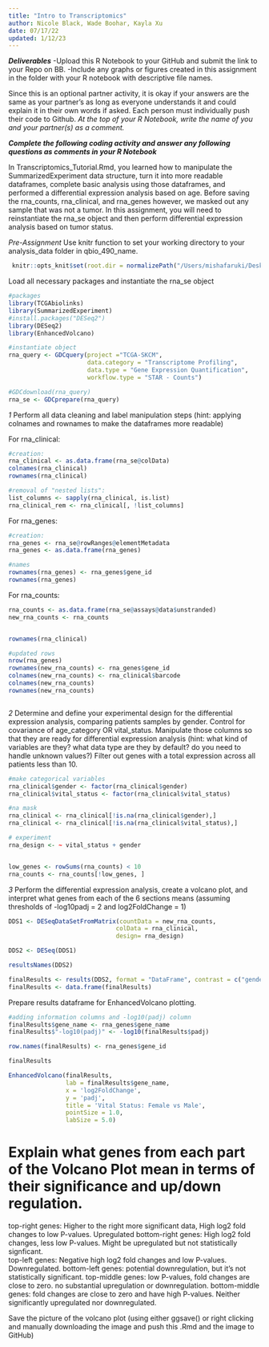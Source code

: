 ```yaml
---
title: "Intro to Transcriptomics"
author: Nicole Black, Wade Boohar, Kayla Xu
date: 07/17/22
updated: 1/12/23
---
```


***Deliverables***
-Upload this R Notebook to your GitHub and submit the link to your Repo on BB.
-Include any graphs or figures created in this assignment in the folder with your R notebook with descriptive file names.

Since this is an optional partner activity, it is okay if your answers are the same as your partner’s as long as everyone understands it and could explain it in their own words if asked. Each person must individually push their code to Github. *At the top of your R Notebook, write the name of you and your partner(s) as a comment.*

***Complete the following coding activity and answer any following questions as comments in your R Notebook***

In Transcriptomics_Tutorial.Rmd, you learned how to manipulate the SummarizedExperiment data structure, turn it into more readable dataframes, complete basic analysis using those dataframes, and performed a differential expression analysis based on age. Before saving the rna_counts, rna_clinical, and rna_genes however, we masked out any sample that was not a tumor. In this assignment, you will need to reinstantiate the rna_se object and then perform differential expression analysis based on tumor status.

*Pre-Assignment*
Use knitr function to set your working directory to your analysis_data folder in qbio_490_name.
```r
 knitr::opts_knit$set(root.dir = normalizePath("/Users/mishafaruki/Desktop/QBIO490/qbio_490_mishafaruki/analysis_data"))
```

Load all necessary packages and instantiate the rna_se object
```r
#packages
library(TCGAbiolinks)
library(SummarizedExperiment)
#install.packages("DESeq2") 
library(DESeq2)
library(EnhancedVolcano)
```

```r
#instantiate object
rna_query <- GDCquery(project ="TCGA-SKCM",
                      data.category = "Transcriptome Profiling",
                      data.type = "Gene Expression Quantification",
                      workflow.type = "STAR - Counts")

#GDCdownload(rna_query)
rna_se <- GDCprepare(rna_query)
```


*1*
Perform all data cleaning and label manipulation steps (hint: applying colnames and rownames to make the dataframes more readable)

For rna_clinical:
```r
#creation:
rna_clinical <- as.data.frame(rna_se@colData)
colnames(rna_clinical)
rownames(rna_clinical)

#removal of "nested lists":
list_columns <- sapply(rna_clinical, is.list)
rna_clinical_rem <- rna_clinical[, !list_columns]


```

For rna_genes:
```r
#creation:
rna_genes <- rna_se@rowRanges@elementMetadata
rna_genes <- as.data.frame(rna_genes)

#names  
rownames(rna_genes) <- rna_genes$gene_id
rownames(rna_genes)
```

For rna_counts:
```r
rna_counts <- as.data.frame(rna_se@assays@data$unstranded)
new_rna_counts <- rna_counts


rownames(rna_clinical) 

#updated rows 
nrow(rna_genes)
rownames(new_rna_counts) <- rna_genes$gene_id
colnames(new_rna_counts) <- rna_clinical$barcode 
colnames(new_rna_counts) 
rownames(new_rna_counts)



```


*2*
Determine and define your experimental design for the differential expression analysis, comparing patients samples by gender. Control for covariance of age_category OR vital_status. Manipulate those columns so that they are ready for differential expression analysis (hint: what kind of variables are they? what data type are they by default? do you need to handle unknown values?) Filter out genes with a total expression across all patients less than 10.
```r
#make categorical variables 
rna_clinical$gender <- factor(rna_clinical$gender)
rna_clinical$vital_status <- factor(rna_clinical$vital_status)

#na mask 
rna_clinical <- rna_clinical[!is.na(rna_clinical$gender),] 
rna_clinical <- rna_clinical[!is.na(rna_clinical$vital_status),]

# experiment 
rna_design <- ~ vital_status + gender


low_genes <- rowSums(rna_counts) < 10 
rna_counts <- rna_counts[!low_genes, ]

```


*3*
Perform the differential expression analysis, create a volcano plot, and interpret what genes from each of the 6 sections means (assuming thresholds of -log10padj = 2 and log2FoldChange = 1)
```r
DDS1 <- DESeqDataSetFromMatrix(countData = new_rna_counts,
                              colData = rna_clinical,
                              design= rna_design)

DDS2 <- DESeq(DDS1)

resultsNames(DDS2)

finalResults <- results(DDS2, format = "DataFrame", contrast = c("gender", "female" , "male"))
finalResults <- data.frame(finalResults)
```

Prepare results dataframe for EnhancedVolcano plotting. 
```r
#adding information columns and -log10(padj) column
finalResults$gene_name <- rna_genes$gene_name
finalResults$"-log10(padj)" <- -log10(finalResults$padj) 

row.names(finalResults) <- rna_genes$gene_id

finalResults
```


```r
EnhancedVolcano(finalResults,
                lab = finalResults$gene_name,
                x = 'log2FoldChange',
                y = 'padj',
                title = 'Vital Status: Female vs Male',
                pointSize = 1.0,
                labSize = 5.0)
```


# Explain what genes from each part of the Volcano Plot mean in terms of their significance and up/down regulation. 
top-right genes: Higher to the right more significant data, High log2 fold changes to low P-values. Upregulated
bottom-right genes: High log2 fold changes, less low P-values. Might be upregulated but not statistically signficant.  
top-left genes: Negative high log2 fold changes and low P-values. Downregulated. 
bottom-left genes: potential downregulation, but it's not statistically significant. 
top-middle genes: low P-values, fold changes are close to zero. no substantial upregulation or downregulation. 
bottom-middle genes: fold changes are close to zero and have high P-values. Neither significantly upregulated nor downregulated.

Save the picture of the volcano plot (using either ggsave() or right clicking and manually downloading the image and push this .Rmd and the image to GitHub)

